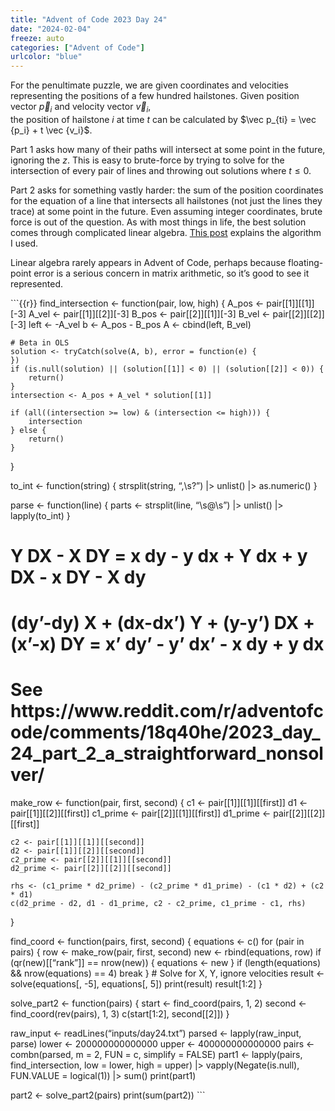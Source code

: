 ```yaml
---
title: "Advent of Code 2023 Day 24"
date: "2024-02-04"
freeze: auto
categories: ["Advent of Code"]
urlcolor: "blue"
---
```


For the penultimate puzzle, we are given coordinates and velocities representing 
the positions of a few hundred hailstones. Given position vector $\vec p_i$ and velocity vector $\vec v_i$,  
the position of hailstone $i$ at time $t$ can be calculated by $\vec p_{ti} = \vec {p_i} + t \vec {v_i}$. 

Part 1 asks how many of their paths will intersect at some point in the future, ignoring the $z$. This
is easy to brute-force by trying to solve for the intersection of every pair of lines and 
throwing out solutions where $t \leq 0$.

Part 2 asks for something vastly harder: the sum of the position coordinates for the 
equation of a line that intersects all hailstones (not just the lines they trace) at 
some point in the future. Even assuming integer coordinates, brute force is out of 
the question. As with most things in life, the best solution comes through complicated linear 
algebra. [This post](https://www.reddit.com/r/adventofcode/comments/18q40he/2023_day_24_part_2_a_straightforward_nonsolver/) explains the algorithm I used.

Linear algebra rarely appears in Advent of Code, perhaps because floating-point error 
is a serious concern in matrix arithmetic, so it's good to see it represented.


```{{r}}
find_intersection <- function(pair, low, high) {
    A_pos <- pair[[1]][[1]][-3]
    A_vel <- pair[[1]][[2]][-3]
    B_pos <- pair[[2]][[1]][-3]
    B_vel <- pair[[2]][[2]][-3]
    left <- -A_vel
    b <- A_pos - B_pos
    A <- cbind(left, B_vel)

    # Beta in OLS
    solution <- tryCatch(solve(A, b), error = function(e) {
    })
    if (is.null(solution) || (solution[[1]] < 0) || (solution[[2]] < 0)) {
        return()
    }
    intersection <- A_pos + A_vel * solution[[1]]

    if (all((intersection >= low) & (intersection <= high))) {
        intersection
    } else {
        return()
    }
}

to_int <- function(string) {
    strsplit(string, ",\\s?") |>
        unlist() |>
        as.numeric()
}

parse <- function(line) {
    parts <- strsplit(line, "\\s@\\s") |>
        unlist() |>
        lapply(to_int)
}

# Y DX - X DY = x dy - y dx + Y dx + y DX - x DY - X dy
# (dy'-dy) X + (dx-dx') Y + (y-y') DX + (x'-x) DY = x' dy' - y' dx' - x dy + y dx
# See https://www.reddit.com/r/adventofcode/comments/18q40he/2023_day_24_part_2_a_straightforward_nonsolver/
make_row <- function(pair, first, second) {
    c1 <- pair[[1]][[1]][[first]]
    d1 <- pair[[1]][[2]][[first]]
    c1_prime <- pair[[2]][[1]][[first]]
    d1_prime <- pair[[2]][[2]][[first]]

    c2 <- pair[[1]][[1]][[second]]
    d2 <- pair[[1]][[2]][[second]]
    c2_prime <- pair[[2]][[1]][[second]]
    d2_prime <- pair[[2]][[2]][[second]]

    rhs <- (c1_prime * d2_prime) - (c2_prime * d1_prime) - (c1 * d2) + (c2 * d1)
    c(d2_prime - d2, d1 - d1_prime, c2 - c2_prime, c1_prime - c1, rhs)
}

find_coord <- function(pairs, first, second) {
    equations <- c()
    for (pair in pairs) {
        row <- make_row(pair, first, second)
        new <- rbind(equations, row)
        if (qr(new)[["rank"]] == nrow(new)) {
            equations <- new
        }
        if (length(equations) && nrow(equations) == 4) break
    }
    # Solve for X, Y, ignore velocities
    result <- solve(equations[, -5], equations[, 5])
    print(result)
    result[1:2]
}

solve_part2 <- function(pairs) {
    start <- find_coord(pairs, 1, 2)
    second <- find_coord(rev(pairs), 1, 3)
    c(start[1:2], second[[2]])
}

raw_input <- readLines("inputs/day24.txt")
parsed <- lapply(raw_input, parse)
lower <- 200000000000000
upper <- 400000000000000
pairs <- combn(parsed, m = 2, FUN = c, simplify = FALSE)
part1 <- lapply(pairs, find_intersection, low = lower, high = upper) |>
    vapply(Negate(is.null), FUN.VALUE = logical(1)) |>
    sum()
print(part1)

part2 <- solve_part2(pairs)
print(sum(part2))
```
